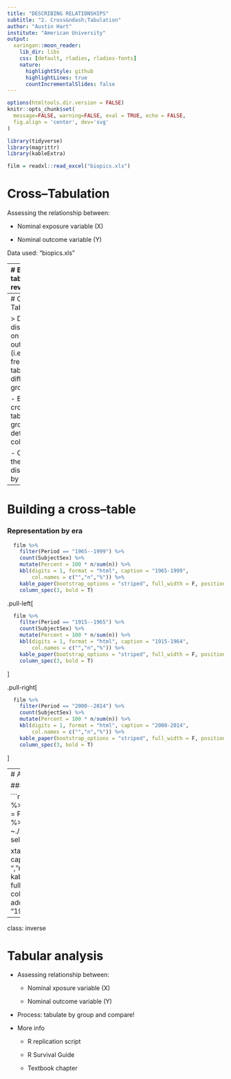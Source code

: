 ```yaml
---
title: "DESCRIBING RELATIONSHIPS"
subtitle: "2. Cross&ndash;Tabulation"
author: "Austin Hart"
institute: "American University"
output:
  xaringan::moon_reader:
    lib_dir: libs
    css: [default, rladies, rladies-fonts]
    nature:
      highlightStyle: github
      highlightLines: true
      countIncrementalSlides: false
---
```



```r
options(htmltools.dir.version = FALSE)
knitr::opts_chunk$set(
  message=FALSE, warning=FALSE, eval = TRUE, echo = FALSE, 
  fig.align = 'center', dev='svg'
)
```

```r
library(tidyverse)
library(magrittr)
library(kableExtra)

film = readxl::read_excel("biopics.xls")
```


# Cross&ndash;Tabulation


Assessing the relationship between:  

- Nominal exposure variable (X)  

- Nominal outcome variable (Y)  


Data used: "biopics.xls"


---
# Basic tabulation revisited

.pull-left[

Women's representation among 761 biopic stars, 1915&ndash;2014.
  

```r
  tab = 
    film %>%
    count(SubjectSex) %>%
    mutate(
      Percent = 100 * n/sum(n)
    ) 

  tab %>%
    kbl(digits = 1, format = "html", caption = "Biopic Stars",
        col.names = c("","N","%")) %>%
    kable_paper(bootstrap_options = "striped", full_width = F, position = "center") %>%
    column_spec(3, bold = T)

```

]

.pull-right[

```r
  barplot(Percent ~ SubjectSex, data = tab,
        main = "Biopic Stars, 1915-2014", xlab = NULL,
        ylim = c(0,100), col="#69b3a2")
```

]


---
# Cross&ndash;Tabulation

> Does the distribution on the outcome (i.e. relative frequency table) differ by groups?

- Build a cross&ndash;table: groups define the columns!

- Compare the distribution by group


---
# Building a cross&ndash;table

### Representation by era

```r
  film %>%
    filter(Period == "1965--1999") %>%
    count(SubjectSex) %>%
    mutate(Percent = 100 * n/sum(n)) %>%
    kbl(digits = 1, format = "html", caption = "1965-1999",
        col.names = c("","n","%")) %>%
    kable_paper(bootstrap_options = "striped", full_width = F, position = "center") %>%
    column_spec(3, bold = T)

```


.pull-left[


```r
  film %>%
    filter(Period == "1915--1965") %>%
    count(SubjectSex) %>%
    mutate(Percent = 100 * n/sum(n)) %>%
    kbl(digits = 1, format = "html", caption = "1915-1964",
        col.names = c("","n","%")) %>%
    kable_paper(bootstrap_options = "striped", full_width = F, position = "center") %>%
    column_spec(3, bold = T)

``` 

]

.pull-right[

```r
  film %>%
    filter(Period == "2000--2014") %>%
    count(SubjectSex) %>%
    mutate(Percent = 100 * n/sum(n)) %>%
    kbl(digits = 1, format = "html", caption = "2000-2014",
        col.names = c("","n","%")) %>%
    kable_paper(bootstrap_options = "striped", full_width = F, position = "center") %>%
    column_spec(3, bold = T)

```

]


---
# A full cross&ndash;tabulation

### Change in representation over time?

```r
  xtab =
    film %>% 
    count(SubjectSex,Period) %>%  
    na.omit() %>%
    pivot_wider(
      names_from = Period,
      values_from = n, 
      values_fill = 0
    ) %>%
    mutate_if(
      is.integer, list(Percent = ~./sum(.) * 100)
    ) %>% 
    select(SubjectSex,sort(tidyselect::peek_vars()))

  xtab %>%
    kbl(digits = 1, format = "html", caption = "Biopic Stars by Era",
        col.names = c(" ","n","%","n","%","n","%")) %>%
    kable_paper(bootstrap_options = "striped", full_width = F, position = "center") %>%
    column_spec(c(3,5,7), bold = T) %>%
    add_header_above(c(" " = 1,"1915-64" = 2, "1965-99" = 2, "2000-14" = 2))
```


---
class: inverse

# Tabular analysis


- Assessing relationship between:  

  - Nominal xposure variable (X)  

  - Nominal outcome variable (Y)  

- Process: tabulate by group and compare!  
  
- More info  

  - R replication script  
  
  - R Survival Guide  
  
  - Textbook chapter

